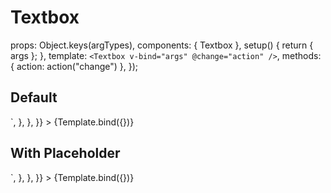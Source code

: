 
<Meta id="vue-textbox" title="Vue.js Component/Textbox" component={Textbox} argTypes={argTypes} />

# Textbox

  props: Object.keys(argTypes),
  components: { Textbox },
  setup() {
    return { args };
  },
  template: `<Textbox v-bind="args" @change="action" />`,
  methods: { action: action("change") },
});

## Default

<Canvas>
  <Story
    name="Default"
    args={{
      placeholder: "Default Textbox",
      name: "default-textbox",
      id: "default-textbox",
    }}
    parameters={{
      docs: {
        source: {
          code: `<Textbox placeholder="Default Textbox" name="default-textbox" id="default-textbox" type="text"/>`,
        },
      },
    }}
  >
    {Template.bind({})}
  </Story>
</Canvas>

## With Placeholder

<Canvas>
  <Story
    name="With Placeholder"
    args={{
      placeholder: "With Placeholder Textbox",
      name: "with-placeholder-textbox",
      id: "with-placeholder-textbox",
      modelValue: "",
    }}
    parameters={{
      docs: {
        source: {
          code: `<Textbox placeholder="With Placeholder Textbox" name="with-placeholder-textbox" id="with-placeholder-textbox" type="text" value=""/>`,
        },
      },
    }}
  >
    {Template.bind({})}
  </Story>
</Canvas>

<ArgsTable of={Textbox} />
